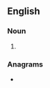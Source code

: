 ==English==

===Noun===
{{head|en|noun form}}

# {{plural of|en|incisor}}

===Anagrams===
* {{anagrams|en|a=ciinorss|Corsinis}}